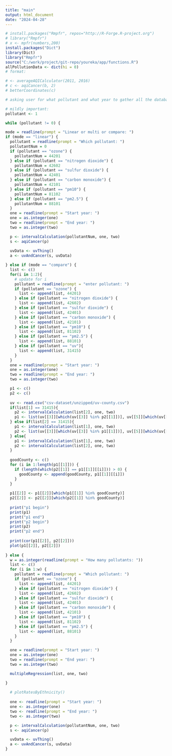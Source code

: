 ```yaml
---
title: "main"
output: html_document
date: "2024-04-28"
---
```


```r
# install.packages("Rmpfr", repos="http://R-Forge.R-project.org")
# library("Rmpfr")
# x <- mpfr(numbers,200)
install.packages("Dict")
library(Dict)
library("Rmpfr")
source("C:/work/project/git-repo/youreka/app/functions.R")
allPollutionData <- dict(hi = 0)
# format:

# <- averageAQICalculator(2011, 2016)
# c <- aqiCancer(b, 2)
# betterCoordinates(c)

# asking user for what pollutant and what year to gather all the databases and put them into biggerlist

# mildly important:
pollutant <- 1

while (pollutant != 0) {

mode = readline(prompt = "Linear or multi or compare: ")
if (mode == "linear") {
  pollutant = readline(prompt = "Which pollutant: ")
  pollutantNum = 0
  if (pollutant == "ozone") {
    pollutantNum = 44201
  } else if (pollutant == "nitrogen dioxide") {
    pollutantNum = 42602
  } else if (pollutant == "sulfur dioxide") {
    pollutantNum = 42401
  } else if (pollutant == "carbon monoxide") {
    pollutantNum = 42101
  } else if (pollutant == "pm10") {
    pollutantNum = 81102
  } else if (pollutant == "pm2.5") {
    pollutantNum = 88101
  }
  one = readline(prompt = "Start year: ")
  one = as.integer(one)
  two = readline(prompt = "End year: ")
  two = as.integer(two)

  p <- intervalCalculation(pollutantNum, one, two)
  s <- aqiCancer(p)
  
  uvData <- uvThing()
  a <- uvAndCancer(s, uvData)

} else if (mode == "compare") {
  list <- c()
  for(i in 1:2){
    # update for i
    pollutant = readline(prompt = "enter pollutant: ")
    if (pollutant == "ozone") {
      list <- append(list, 44201)
    } else if (pollutant == "nitrogen dioxide") {
      list <- append(list, 42602)
    } else if (pollutant == "sulfur dioxide") {
      list <- append(list, 42401)
    } else if (pollutant == "carbon monoxide") {
      list <- append(list, 42101)
    } else if (pollutant == "pm10") {
      list <- append(list, 81102)
    } else if (pollutant == "pm2.5") {
      list <- append(list, 88101)
    } else if (pollutant == "uv"){
      list <- append(list, 31415)
    }
  }
  one = readline(prompt = "Start year: ")
  one = as.integer(one)
  two = readline(prompt = "End year: ")
  two = as.integer(two)

  p1 <- c()
  p2 <- c()
  
  uv <- read.csv("csv-dataset/unzipped/uv-county.csv")
  if(list[1] == 31415){
    p2 <- intervalCalculation(list[2], one, two)
    p1 <- list(uv[[3]][which(uv[[3]] %in% p2[[1]])], uv[[5]][which(uv[[3]] %in% p2[[1]])])
  } else if(list[2] == 31415){
    p1 <- intervalCalculation(list[1], one, two)
    p2 <- list(uv[[3]][which(uv[[3]] %in% p1[[1]])], uv[[5]][which(uv[[3]] %in% p1[[1]])])
  } else{
    p1 <- intervalCalculation(list[1], one, two)
    p2 <- intervalCalculation(list[2], one, two)
  }
  
  goodCounty <- c()
  for (i in 1:length(p1[[1]])) {
    if (length(which(p2[[1]] == p1[[1]][[i]])) > 0) {
      goodCounty <- append(goodCounty, p1[[1]][[i]])
    }
  }
  
  p1[[2]] <- p1[[2]][which(p1[[1]] %in% goodCounty)]
  p2[[2]] <- p2[[2]][which(p2[[1]] %in% goodCounty)]
  
  print("p1 begin")
  print(p1)
  print("p1 end")
  print("p2 begin")
  print(p2)
  print("p2 end")
  
  print(cor(p1[[2]], p2[[2]]))
  plot(p1[[2]], p2[[2]])
  
} else {
  w = as.integer(readline(prompt = "How many pollutants: "))
  list <- c()
  for (i in 1:w) {
    pollutant = readline(prompt = "Which pollutant: ")
    if (pollutant == "ozone") {
      list <- append(list, 44201)
    } else if (pollutant == "nitrogen dioxide") {
      list <- append(list, 42602)
    } else if (pollutant == "sulfur dioxide") {
      list <- append(list, 42401)
    } else if (pollutant == "carbon monoxide") {
      list <- append(list, 42101)
    } else if (pollutant == "pm10") {
      list <- append(list, 81102)
    } else if (pollutant == "pm2.5") {
      list <- append(list, 88101)
    }
  }

  one = readline(prompt = "Start year: ")
  one = as.integer(one)
  two = readline(prompt = "End year: ")
  two = as.integer(two)

  multipleRegression(list, one, two)

}
  
  # plotRatesByEthnicity()
  
  one <- readline(prompt = "Start year: ")
  one <- as.integer(one)
  two <- readline(prompt = "End year: ")
  two <- as.integer(two)

  p <- intervalCalculation(pollutantNum, one, two)
  s <- aqiCancer(p)

  uvData <- uvThing()
  a <- uvAndCancer(s, uvData)
}
```